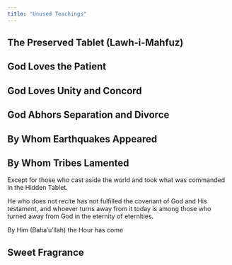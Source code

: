 ```yaml
---
title: "Unused Teachings"
---
```


## The Preserved Tablet (Lawh-i-Mahfuz)

## God Loves the Patient

## God Loves Unity and Concord

## God Abhors Separation and Divorce

## By Whom Earthquakes Appeared

## By Whom Tribes Lamented

Except for those who cast aside the world and took what was commanded in the Hidden Tablet.

He who does not recite has not fulfilled the covenant of God and His testament, and whoever turns away from it today is among those who turned away from God in the eternity of eternities.

By Him (Baha'u'llah) the Hour has come

## Sweet Fragrance

